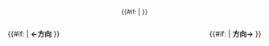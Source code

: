 <div style="text-align:center; font-size:90%;">{{#if: {{{3|}}} | {{{3}}} }}</div>
<div style="float:left;">{{#if: {{{1|}}} | '''←{{{1}}}方向''' }}</div><div style="float:right;">{{#if: {{{2|}}} | '''{{{2}}}方向→''' }}</div>
<noinclude>
{{Documentation}}
</noinclude>